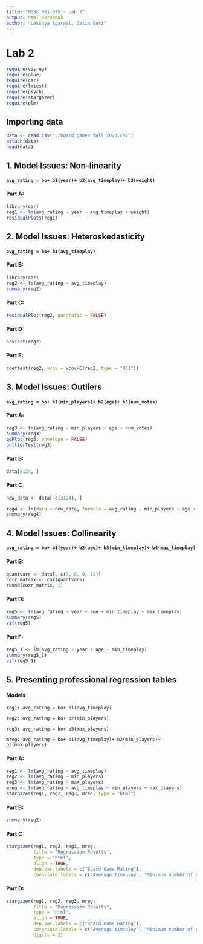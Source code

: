 ```yaml
---
title: "MGSC 661-075 - Lab 2"
output: html_notebook
author: "Lakshya Agarwal, Jatin Suri"
---
```


# Lab 2

```r
require(visreg)
require(glue)
require(car)
require(lmtest)
require(psych)
require(stargazer)
require(plm)
```

## Importing data

```r
data <- read.csv("./board_games_fall_2023.csv")
attach(data)
head(data)
```

## 1. Model Issues: Non-linearity

#### `avg_rating = bo+ b1(year)+ b2(avg_timeplay)+ b3(weight)`

#### Part A:

```r
library(car)
reg1 <- lm(avg_rating ~ year + avg_timeplay + weight)
residualPlots(reg1)
```

## 2. Model Issues: Heteroskedasticity

#### `avg_rating = bo+ b1(avg_timeplay)`

#### Part B:

```r
library(car)
reg2 <- lm(avg_rating ~ avg_timeplay)
summary(reg2)
```

#### Part C:

```r
residualPlot(reg2, quadratic = FALSE)
```

#### Part D:

```r
ncvTest(reg2)
```

#### Part E:

```r
coeftest(reg2, vcov = vcovHC(reg2, type = "HC1"))
```

## 3. Model Issues: Outliers

#### `avg_rating = bo+ b1(min_players)+ b2(age)+ b3(num_votes)`

#### Part A:

```r
reg3 <- lm(avg_rating ~ min_players + age + num_votes)
summary(reg3)
qqPlot(reg3, envelope = FALSE)
outlierTest(reg3)
```

#### Part B:

```r
data[3124, ]
```

#### Part C:

```r
new_data <- data[-c(3124), ]

reg4 <- lm(data = new_data, formula = avg_rating ~ min_players + age + num_votes)
summary(reg4)
```

## 4. Model Issues: Collinearity

#### `avg_rating = bo+ b1(year)+ b2(age)+ b3(min_timeplay)+ b4(max_timeplay)`

#### Part B:

```r
quantvars <- data[, c(7, 8, 9, 12)]
corr_matrix <- cor(quantvars)
round(corr_matrix, 2)
```

#### Part D:

```r
reg5 <- lm(avg_rating ~ year + age + min_timeplay + max_timeplay)
summary(reg5)
vif(reg5)
```

#### Part F:
```r
reg5_1 <- lm(avg_rating ~ year + age + min_timeplay)
summary(reg5_1)
vif(reg5_1)
```


## 5. Presenting professional regression tables

#### Models
`reg1: avg_rating = bo+ b1(avg_timeplay)`

`reg2: avg_rating = bo+ b2(min_players)`

`reg3: avg_rating = bo+ b3(max_players)`

`mreg: avg_rating = bo+ b1(avg_timeplay)+ b2(min_players)+ b3(max_players)`

#### Part A:

```r
reg1 <- lm(avg_rating ~ avg_timeplay)
reg2 <- lm(avg_rating ~ min_players)
reg3 <- lm(avg_rating ~ max_players)
mreg <- lm(avg_rating ~ avg_timeplay + min_players + max_players)
stargazer(reg1, reg2, reg3, mreg, type = "html")
```

#### Part B:

```r
summary(reg2)
```

#### Part C:

```r
stargazer(reg1, reg2, reg3, mreg, 
          title = "Regression Results", 
          type = "html", 
          align = TRUE, 
          dep.var.labels = c("Board Game Rating"), 
          covariate.labels = c("Average timeplay", "Minimum number of players", "Maximum number of players"))
```

#### Part D:

```r
stargazer(reg1, reg2, reg3, mreg, 
          title = "Regression Results", 
          type = "html", 
          align = TRUE, 
          dep.var.labels = c("Board Game Rating"), 
          covariate.labels = c("Average timeplay", "Minimum number of players", "Maximum number of players"),
          digits = 2)
```
